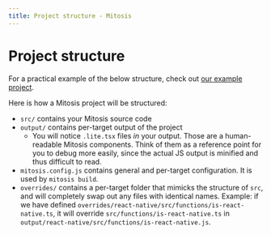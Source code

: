 ```yaml
---
title: Project structure - Mitosis
---
```


# Project structure

For a practical example of the below structure, check out [our example project](../examples/basic/).

Here is how a Mitosis project will be structured:

- `src/` contains your Mitosis source code
- `output/` contains per-target output of the project
  - You will notice `.lite.tsx` files _in_ your output. Those are a human-readable Mitosis components. Think of them as a reference point for you to debug more easily, since the actual JS output is minified and thus difficult to read.
- `mitosis.config.js` contains general and per-target configuration. It is used by `mitosis build`.
- `overrides/` contains a per-target folder that mimicks the structure of `src`, and will completely swap out any files with identical names. Example: if we have defined `overrides/react-native/src/functions/is-react-native.ts`, it will override `src/functions/is-react-native.ts` in `output/react-native/src/functions/is-react-native.js`.
